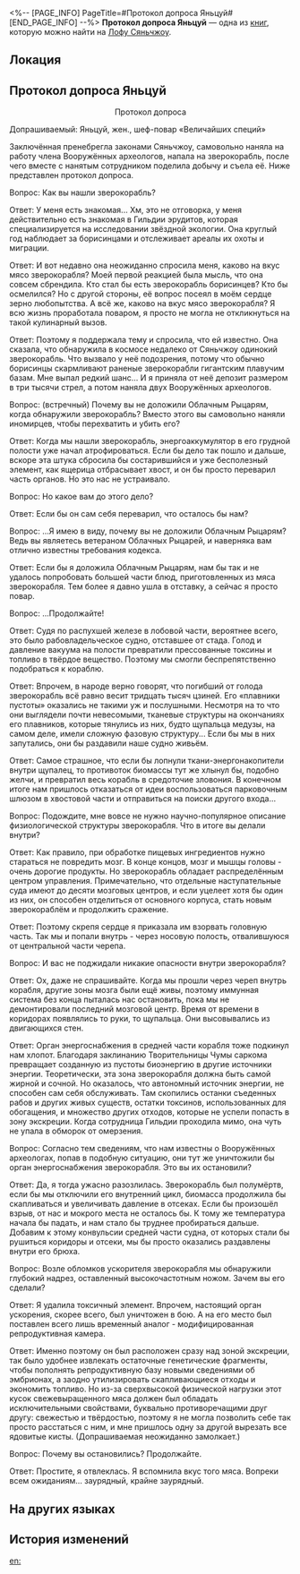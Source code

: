 <%-- [PAGE_INFO]
PageTitle=#Протокол допроса Яньцуй#
[END_PAGE_INFO] --%>
{{Дополнить}}
{{Книга Инфобокс
|id           = 384
|Название     = 
|Изображение  = Иконка Пергамент Сяньчжоу.png
|Мир          = Лофу Сяньчжоу
|Томов        = 1
|Автор        = <!--нужно добавить-->
|Описание     = Протокол допроса Яньцуй, повара Переулка ауруматонов.
|Том1         = {{tx}}
|Источник1    = {{tx|Отсутствует источник}}
|Персонажи    = 
|Фракции      = 
}}
'''Протокол допроса Яньцуй''' — одна из [[Книги|книг]], которую можно найти на [[Лофу Сяньчжоу]].

==Локация==
{{Отметка карты|<!--название карты-->|<!--id отметки-->}}

==Протокол допроса Яньцуй==
<div align="center">Протокол допроса</div>

Допрашиваемый: Яньцуй, жен., шеф-повар «Величайших специй»

Заключённая пренебрегла законами Сяньчжоу, самовольно наняла на работу члена Вооружённых археологов, напала на зверокорабль, после чего вместе с нанятым сотрудником поделила добычу и съела её. Ниже представлен протокол допроса.

Вопрос: Как вы нашли зверокорабль?

Ответ: У меня есть знакомая... Хм, это не отговорка, у меня действительно есть знакомая в Гильдии эрудитов, которая специализируется на исследовании звёздной экологии. Она круглый год наблюдает за борисинцами и отслеживает ареалы их охоты и миграции.

Ответ: И вот недавно она неожиданно спросила меня, каково на вкус мясо зверокорабля? Моей первой реакцией была мысль, что она совсем сбрендила. Кто стал бы есть зверокорабль борисинцев? Кто бы осмелился? Но с другой стороны, её вопрос посеял в моём сердце зерно любопытства. А всё же, каково на вкус мясо зверокорабля? Я всю жизнь проработала поваром, я просто не могла не откликнуться на такой кулинарный вызов.

Ответ: Поэтому я поддержала тему и спросила, что ей известно. Она сказала, что обнаружила в космосе недалеко от Сяньчжоу одинокий зверокорабль. Что вызвало у неё подозрения, потому что обычно борисинцы скармливают раненые зверокорабли гигантским плавучим базам. Мне выпал редкий шанс... И я приняла от неё депозит размером в три тысячи стрел, а потом наняла двух Вооружённых археологов.

Вопрос: (встречный) Почему вы не доложили Облачным Рыцарям, когда обнаружили зверокорабль? Вместо этого вы самовольно наняли иномирцев, чтобы перехватить и убить его?

Ответ: Когда мы нашли зверокорабль, энергоаккумулятор в его грудной полости уже начал атрофироваться. Если бы дело так пошло и дальше, вскоре эта штука сбросила бы состарившийся и уже бесполезный элемент, как ящерица отбрасывает хвост, и он бы просто переварил часть органов. Но это нас не устраивало.

Вопрос: Но какое вам до этого дело?

Ответ: Если бы он сам себя переварил, что осталось бы нам?

Вопрос: ...Я имею в виду, почему вы не доложили Облачным Рыцарям? Ведь вы являетесь ветераном Облачных Рыцарей, и наверняка вам отлично известны требования кодекса.

Ответ: Если бы я доложила Облачным Рыцарям, нам бы так и не удалось попробовать большей части блюд, приготовленных из мяса зверокорабля. Тем более я давно ушла в отставку, а сейчас я просто повар.

Вопрос: ...Продолжайте!

Ответ: Судя по распухшей железе в лобовой части, вероятнее всего, это было рабовладельческое судно, отставшее от стада. Голод и давление вакуума на полости превратили прессованные токсины и топливо в твёрдое вещество. Поэтому мы смогли беспрепятственно подобраться к кораблю.

Ответ: Впрочем, в народе верно говорят, что погибший от голода зверокорабль всё равно весит тридцать тысяч цзиней. Его «плавники пустоты» оказались не такими уж и послушными. Несмотря на то что они выглядели почти невесомыми, тканевые структуры на окончаниях его плавников, которые тянулись из них, будто щупальца медузы, на самом деле, имели сложную фазовую структуру... Если бы мы в них запутались, они бы раздавили наше судно живьём.

Ответ: Самое страшное, что если бы лопнули ткани-энергонакопители внутри щупалец, то противоток биомассы тут же хлынул бы, подобно желчи, и превратил весь корабль в средоточие зловония. В конечном итоге нам пришлось отказаться от идеи воспользоваться парковочным шлюзом в хвостовой части и отправиться на поиски другого входа...

Вопрос: Подождите, мне вовсе не нужно научно-популярное описание физиологической структуры зверокорабля. Что в итоге вы делали внутри?

Ответ: Как правило, при обработке пищевых ингредиентов нужно стараться не повредить мозг. В конце концов, мозг и мышцы головы - очень дорогие продукты. Но зверокорабль обладает распределённым центром управления. Примечательно, что отдельные наступательные суда имеют до десяти мозговых центров, и если уцелеет хотя бы один из них, он способен отделиться от основного корпуса, стать новым зверокораблём и продолжить сражение.

Ответ: Поэтому скрепя сердце я приказала им взорвать головную часть. Так мы и попали внутрь - через носовую полость, отвалившуюся от центральной части черепа.

Вопрос: И вас не поджидали никакие опасности внутри зверокорабля?

Ответ: Ох, даже не спрашивайте. Когда мы прошли через череп внутрь корабля, другие зоны мозга были ещё живы, поэтому иммунная система без конца пыталась нас остановить, пока мы не демонтировали последний мозговой центр. Время от времени в коридорах появлялись то руки, то щупальца. Они высовывались из двигающихся стен.

Ответ: Орган энергоснабжения в средней части корабля тоже подкинул нам хлопот. Благодаря заклинанию Творительницы Чумы саркома превращает созданную из пустоты биоэнергию в другие источники энергии. Теоретически, эта зона зверокорабля должна быть самой жирной и сочной. Но оказалось, что автономный источник энергии, не способен сам себя обслуживать. Там скопились останки съеденных рабов и других живых существ, остатки токсинов, использованных для обогащения, и множество других отходов, которые не успели попасть в зону экскреции. Когда сотрудница Гильдии проходила мимо, она чуть не упала в обморок от омерзения.

Вопрос: Согласно тем сведениям, что нам известны о Вооружённых археологах, попав в подобную ситуацию, они тут же уничтожили бы орган энергоснабжения зверокорабля. Это вы их остановили?

Ответ: Да, я тогда ужасно разозлилась. Зверокорабль был полумёртв, если бы мы отключили его внутренний цикл, биомасса продолжила бы скапливаться и увеличивать давление в отсеках. Если бы произошёл взрыв, от нас и мокрого места не осталось бы. К тому же температура начала бы падать, и нам стало бы труднее пробираться дальше. Добавим к этому конвульсии средней части судна, от которых стали бы рушиться коридоры и отсеки, мы бы просто оказались раздавлены внутри его брюха.

Вопрос: Возле обломков ускорителя зверокорабля мы обнаружили глубокий надрез, оставленный высокочастотным ножом. Зачем вы его сделали?

Ответ: Я удалила токсичный элемент. Впрочем, настоящий орган ускорения, скорее всего, был уничтожен в бою. А на его место был поставлен всего лишь временный аналог - модифицированная репродуктивная камера.

Ответ: Именно поэтому он был расположен сразу над зоной экскреции, так было удобнее извлекать остаточные генетические фрагменты, чтобы пополнять репродуктивную базу новыми сведениями об эмбрионах, а заодно утилизировать скапливающиеся отходы и экономить топливо. Но из-за сверхвысокой физической нагрузки этот кусок свежевыращенного мяса должен был обладать исключительными свойствами, буквально противоречащими друг другу: свежестью и твёрдостью, поэтому я не могла позволить себе так просто расстаться с ним, и мне пришлось одну за другой вырезать все ядовитые кисты. (Допрашиваемая неожиданно замолкает.)

Вопрос: Почему вы остановились? Продолжайте.

Ответ: Простите, я отвлеклась. Я вспомнила вкус того мяса. Вопреки всем ожиданиям... заурядный, крайне заурядный.

==На других языках==
{{На других языках
|en   = Yancui Interrogation Transcript
|zhs  = 燕翠审讯记录
|zht  = 燕翠審訊紀錄
|ja   = 燕翠の取り調べ調書
|ko   = 연희 심문 조서
|es   = Transcripción del interrogatorio de Yancui
|fr   = Transcription de l'interrogatoire de Yancui
|ru   = Протокол допроса Яньцуй
|th   = บันทึกการสอบสวน Yancui
|vi   = Báo Cáo Thẩm Vấn Yancui
|de   = Verhörprotokoll von Yancui
|id   = Catatan Interogasi Yancui
|pt   = Transcrição do Interrogatório de Yancui
}}

==История изменений==
{{История изменений|3.5}}

[[en:]]